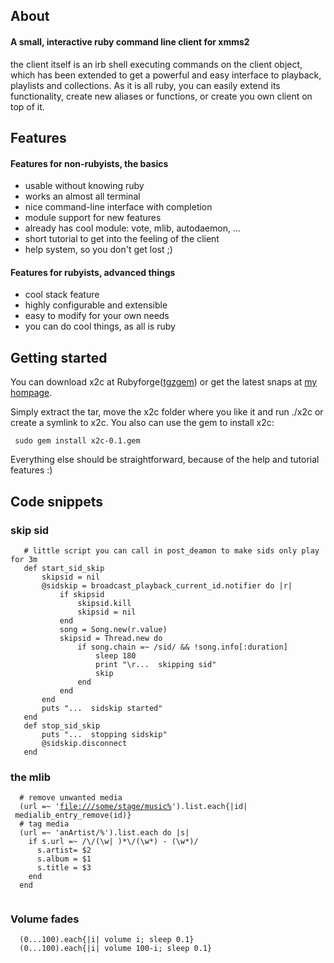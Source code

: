 {{Client| name=x2c| author=[[Daniel Waber]]| website=http://forti.ath.cx:20480/pro/x2c http://rubyforge.org/frs/?group_id=3900 | version=0.1 | devlanguage=ruby | ui=Console | screenshots= [http://forti.ath.cx:20480/file/x2c/x2c-1.png] [http://forti.ath.cx:20480/file/x2c/x2c-2.png]| description= x2c is a small, interactive ruby command line client for xmms2}}

== About ==
==== A small, interactive ruby command line client for xmms2 ====

the client itself is an irb shell executing commands on the client object, which has been extended to get a powerful and easy interface to playback, playlists and collections. As it is all ruby, you can easily extend its functionality, create new aliases or functions, or create you own client on top of it.

== Features ==
====Features for non-rubyists, the basics====
* usable without knowing ruby
* works an almost all terminal
* nice command-line interface with completion
* module support for new features
* already has cool module: vote, mlib, autodaemon, ...
* short tutorial to get into the feeling of the client
* help system, so you don't get lost ;)

====Features for rubyists, advanced things====

* cool stack feature
* highly configurable and extensible
* easy to modify for your own needs
* you can do cool things, as all is ruby

== Getting started ==
You can download x2c at Rubyforge([http://rubyforge.org/frs/download.php/22175/x2c-0.1.tgz tgz][http://rubyforge.org/frs/download.php/22176/x2c-0.1.gem gem]) or get the latest snaps at [http://forti.ath.cx:20480/pro/x2c my hompage].

Simply extract the tar, move the x2c folder where you like it
and run ./x2c or create a symlink to x2c. You also can use the gem to install x2c:
  sudo gem install x2c-0.1.gem

Everything else should be straightforward, because of the help and tutorial features :)

== Code snippets ==

=== skip sid ===
    # little script you can call in post_deamon to make sids only play for 3m
    def start_sid_skip
        skipsid = nil
        @sidskip = broadcast_playback_current_id.notifier do |r|
            if skipsid
                skipsid.kill 
                skipsid = nil
            end
            song = Song.new(r.value)
            skipsid = Thread.new do
                if song.chain =~ /sid/ && !song.info[:duration]
                    sleep 180
                    print "\r...  skipping sid"
                    skip
                end
            end
        end
        puts "...  sidskip started"
    end
    def stop_sid_skip
        puts "...  stopping sidskip"
        @sidskip.disconnect
    end

=== the mlib ===
   # remove unwanted media
   (url =~ 'file:///some/stage/music%').list.each{|id| medialib_entry_remove(id)}
   # tag media
   (url =~ 'anArtist/%').list.each do |s|
     if s.url =~ /\/(\w| )*\/(\w*) - (\w*)/
       s.artist= $2
       s.album = $1
       s.title = $3
     end
   end
   

=== Volume fades ===
   (0...100).each{|i| volume i; sleep 0.1}
   (0...100).each{|i| volume 100-i; sleep 0.1}